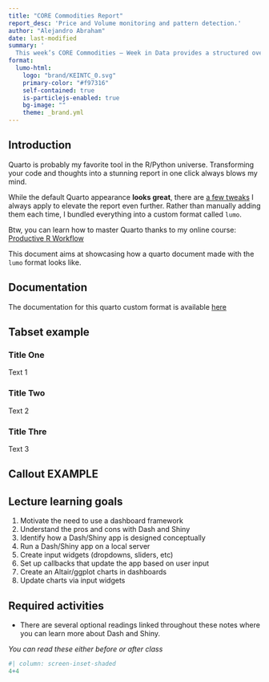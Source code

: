 ```yaml
---
title: "CORE Commodities Report"
report_desc: 'Price and Volume monitoring and pattern detection.'
author: "Alejandro Abraham"
date: last-modified
summary: '
  This week’s CORE Commodities – Week in Data provides a structured overview of key price and volume movements across major commodity markets. Leveraging pattern detection techniques, we highlight emerging signals, anomalies, and recurring structures in market behavior. The report focuses on identifying short-term market dynamics and potential drivers using high-frequency data analytics, offering actionable insights for traders, analysts, and risk managers.'
format:
  lumo-html: 
    logo: "brand/KEINTC_0.svg"                                     
    primary-color: "#f97316"
    self-contained: true
    is-particlejs-enabled: true                          
    bg-image: ""            
    theme: _brand.yml                             
---
```





## Introduction

Quarto is probably my favorite tool in the R/Python universe. Transforming your code and thoughts into a stunning report in one click always blows my mind.

While the default Quarto appearance **looks great**, there are [a few tweaks](https://www.productive-r-workflow.com/quarto-tricks) I always apply to elevate the report even further. Rather than manually adding them each time, I bundled everything into a custom format called `lumo`.


::: {.column-margin}

Btw, you can learn how to master Quarto thanks to my online course: [Productive R Workflow](https://www.productive-r-workflow.com)

:::


This document aims at showcasing how a quarto document made with the `lumo` format looks like.


## Documentation

The documentation for this quarto custom format is available [here](https://www.productive-r-workflow.com/r/bonus/lumo-quarto-template)


## Tabset example

::: {.panel-tabset .nav-pills}

### Title One
Text 1

### Title Two
Text 2

### Title Thre
Text 3

:::


## Callout EXAMPLE

::::: {.grid}

:::: {.g-col-6}

::: {.callout-warning appearance="minimal"}
## Lecture learning goals

1. Motivate the need to use a dashboard framework
2. Understand the pros and cons with Dash and Shiny
3. Identify how a Dash/Shiny app is designed conceptually
4. Run a Dash/Shiny app on a local server
5. Create input widgets (dropdowns, sliders, etc)
6. Set up callbacks that update the app based on user input
7. Create an Altair/ggplot charts in dashboards
8. Update charts via input widgets

:::
    
::::

:::: {.g-col-6}

::: {.callout-note icon=false  appearance="simple"}

## Required activities

- There are several optional readings linked throughout these notes where you can learn more about Dash and Shiny.

*You can read these either before or after class*               

:::

::::

:::::


```r
#| column: screen-inset-shaded
4+4
```